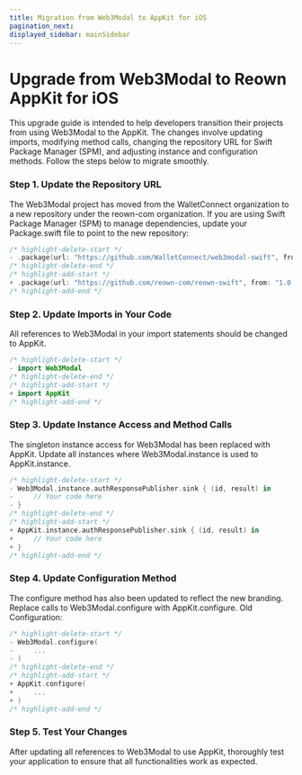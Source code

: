 ```yaml
---
title: Migration from Web3Modal to AppKit for iOS
pagination_next:
displayed_sidebar: mainSidebar
---
```


# Upgrade from Web3Modal to Reown AppKit for iOS

This upgrade guide is intended to help developers transition their projects from using Web3Modal to the AppKit. The changes involve updating imports, modifying method calls, changing the repository URL for Swift Package Manager (SPM), and adjusting instance and configuration methods. Follow the steps below to migrate smoothly.

### Step 1. Update the Repository URL

The Web3Modal project has moved from the WalletConnect organization to a new repository under the reown-com organization. If you are using Swift Package Manager (SPM) to manage dependencies, update your Package.swift file to point to the new repository:

```swift
/* highlight-delete-start */
- .package(url: "https://github.com/WalletConnect/web3modal-swift", from: "1.0.0"),
/* highlight-delete-end */
/* highlight-add-start */
+ .package(url: "https://github.com/reown-com/reown-swift", from: "1.0.0"),
/* highlight-add-end */
```

### Step 2. Update Imports in Your Code

All references to Web3Modal in your import statements should be changed to AppKit.

```swift
/* highlight-delete-start */
- import Web3Modal
/* highlight-delete-end */
/* highlight-add-start */
+ import AppKit
/* highlight-add-end */
```

### Step 3. Update Instance Access and Method Calls

The singleton instance access for Web3Modal has been replaced with AppKit. Update all instances where Web3Modal.instance is used to AppKit.instance.

```swift
/* highlight-delete-start */
- Web3Modal.instance.authResponsePublisher.sink { (id, result) in
-     // Your code here
- }
/* highlight-delete-end */
/* highlight-add-start */
+ AppKit.instance.authResponsePublisher.sink { (id, result) in
+     // Your code here
+ }
/* highlight-add-end */
```

### Step 4. Update Configuration Method

The configure method has also been updated to reflect the new branding. Replace calls to Web3Modal.configure with AppKit.configure. Old Configuration:

```swift
/* highlight-delete-start */
- Web3Modal.configure(
-     ...
- )
/* highlight-delete-end */
/* highlight-add-start */
+ AppKit.configure(
+     ...
+ )
/* highlight-add-end */
```

### Step 5. Test Your Changes

After updating all references to Web3Modal to use AppKit, thoroughly test your application to ensure that all functionalities work as expected.
